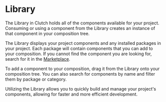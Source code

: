 # Library

The Library in Clutch holds all of the components available for your project.
Consuming or using a component from the Library creates an instance of that component in your composition tree.

The Library displays your project components and any installed packages in your project.
Each package will contain components that you can add to your composition.
If you cannot find the component you are looking for, search for it in the [Marketplace](/basics/bar/primitives).

To add a component to your composition, drag it from the Library onto your composition tree.
You can also search for components by name and filter them by package or category.

Utilizing the Library allows you to quickly build and manage your project's components, allowing for faster and more efficient development.
